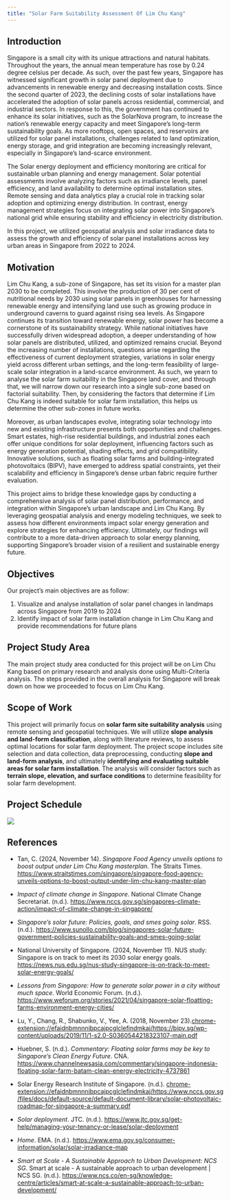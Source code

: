```yaml
---
title: "Solar Farm Suitability Assessment Of Lim Chu Kang"
---
```


## Introduction

Singapore is a small city with its unique attractions and natural habitats. Throughout the years, the annual mean temperature has rose by 0.24 degree celsius per decade. As such, over the past few years, Singapore has witnessed significant growth in solar panel deployment due to advancements in renewable energy and decreasing installation costs. Since the second quarter of 2023, the declining costs of solar installations have accelerated the adoption of solar panels across residential, commercial, and industrial sectors. In response to this, the government has continued to enhance its solar initiatives, such as the SolarNova program, to increase the nation’s renewable energy capacity and meet Singapore’s long-term sustainability goals. As more rooftops, open spaces, and reservoirs are utilized for solar panel installations, challenges related to land optimization, energy storage, and grid integration are becoming increasingly relevant, especially in Singapore’s land-scarce environment.

The Solar energy deployment and efficiency monitoring are critical for sustainable urban planning and energy management. Solar potential assessments involve analyzing factors such as irradiance levels, panel efficiency, and land availability to determine optimal installation sites. Remote sensing and data analytics play a crucial role in tracking solar adoption and optimizing energy distribution. In contrast, energy management strategies focus on integrating solar power into Singapore’s national grid while ensuring stability and efficiency in electricity distribution.

In this project, we utilized geospatial analysis and solar irradiance data to assess the growth and efficiency of solar panel installations across key urban areas in Singapore from 2022 to 2024.

## Motivation

Lim Chu Kang, a sub-zone of Singapore, has set its vision for a master plan 2030 to be completed. This involve the production of 30 per cent of nutritional needs by 2030 using solar panels in greenhouses for harnessing renewable energy and intensifying land use such as growing produce in underground caverns to guard against rising sea levels. As Singapore continues its transition toward renewable energy, solar power has become a cornerstone of its sustainability strategy. While national initiatives have successfully driven widespread adoption, a deeper understanding of how solar panels are distributed, utilized, and optimized remains crucial. Beyond the increasing number of installations, questions arise regarding the effectiveness of current deployment strategies, variations in solar energy yield across different urban settings, and the long-term feasibility of large-scale solar integration in a land-scarce environment. As such, we yearn to analyse the solar farm suitability in the Singapore land cover, and through that, we will narrow down our research into a single sub-zone based on factorial suitability. Then, by considering the factors that determine if Lim Chu Kang is indeed suitable for solar farm installation, this helps us determine the other sub-zones in future works.

Moreover, as urban landscapes evolve, integrating solar technology into new and existing infrastructure presents both opportunities and challenges. Smart estates, high-rise residential buildings, and industrial zones each offer unique conditions for solar deployment, influencing factors such as energy generation potential, shading effects, and grid compatibility. Innovative solutions, such as floating solar farms and building-integrated photovoltaics (BIPV), have emerged to address spatial constraints, yet their scalability and efficiency in Singapore’s dense urban fabric require further evaluation.

This project aims to bridge these knowledge gaps by conducting a comprehensive analysis of solar panel distribution, performance, and integration within Singapore’s urban landscape and Lim Chu Kang. By leveraging geospatial analysis and energy modeling techniques, we seek to assess how different environments impact solar energy generation and explore strategies for enhancing efficiency. Ultimately, our findings will contribute to a more data-driven approach to solar energy planning, supporting Singapore’s broader vision of a resilient and sustainable energy future.

## Objectives

Our project's main objectives are as follow:

1.  Visualize and analyse installation of solar panel changes in landmaps across Singapore from 2019 to 2024
2.  Identify impact of solar farm installation change in Lim Chu Kang and provide recommendations for future plans

## **Project Study Area**

The main project study area conducted for this project will be on Lim Chu Kang based on primary research and analysis done using Multi-Criteria analysis. The steps provided in the overall analysis for Singapore will break down on how we proceeded to focus on Lim Chu Kang.

## Scope of Work

This project will primarily focus on **solar farm site suitability analysis** using remote sensing and geospatial techniques. We will utilize **slope analysis and land-form classification**, along with literature reviews, to assess optimal locations for solar farm deployment. The project scope includes site selection and data collection, data preprocessing, conducting **slope and land-form analysis**, and ultimately **identifying and evaluating suitable areas for solar farm installation**. The analysis will consider factors such as **terrain slope, elevation, and surface conditions** to determine feasibility for solar farm development.

## Project Schedule

![](images/clipboard-3716410169.png)

## References

-   Tan, C. (2024, November 14). *Singapore Food Agency unveils options to boost output under Lim Chu Kang masterplan*. The Straits Times. <https://www.straitstimes.com/singapore/singapore-food-agency-unveils-options-to-boost-output-under-lim-chu-kang-master-plan>

-   *Impact of climate change in Singapore*. National Climate Change Secretariat. (n.d.). <https://www.nccs.gov.sg/singapores-climate-action/impact-of-climate-change-in-singapore/>

-   *Singapore’s solar future: Policies, goals, and smes going solar*. RSS. (n.d.). <https://www.sunollo.com/blog/singapores-solar-future-government-policies-sustainability-goals-and-smes-going-solar>

-   National University of Singapore. (2024, November 11). NUS study: Singapore is on track to meet its 2030 solar energy goals. <https://news.nus.edu.sg/nus-study-singapore-is-on-track-to-meet-solar-energy-goals/>

-   *Lessons from Singapore: How to generate solar power in a city without much space*. World Economic Forum. (n.d.). <https://www.weforum.org/stories/2021/04/singapore-solar-floatting-farms-environment-energy-cities/>

-   Lu, Y., Chang, R., Shabunko, V., Yee, A. (2018, November 23).[chrome-extension://efaidnbmnnnibpcajpcglclefindmkaj/https://bipv.sg/wp-content/uploads/2019/11/1-s2.0-S0360544218323107-main.pdf](extension://efaidnbmnnnibpcajpcglclefindmkaj/https://bipv.sg/wp-content/uploads/2019/11/1-s2.0-S0360544218323107-main.pdf)

-   Huebner, S. (n.d.). *Commentary: Floating solar farms may be key to Singapore’s Clean Energy Future*. CNA. <https://www.channelnewsasia.com/commentary/singapore-indonesia-floating-solar-farm-batam-clean-energy-electricity-4737861>

-   Solar Energy Research Institute of Singapore. (n.d.). <chrome-extension://efaidnbmnnnibpcajpcglclefindmkaj/https://www.nccs.gov.sg/files/docs/default-source/default-document-library/solar-photovoltaic-roadmap-for-singapore-a-summary.pdf>

-   *Solar deployment*. JTC. (n.d.). <https://www.jtc.gov.sg/get-help/managing-your-tenancy-or-lease/solar-deployment>

-   *Home*. EMA. (n.d.). <https://www.ema.gov.sg/consumer-information/solar/solar-irradiance-map>

-   *Smart at Scale - A Sustainable Approach to Urban Development: NCS SG*. Smart at scale - A sustainable approach to urban development \| NCS SG. (n.d.). <https://www.ncs.co/en-sg/knowledge-centre/articles/smart-at-scale-a-sustainable-approach-to-urban-development/>
